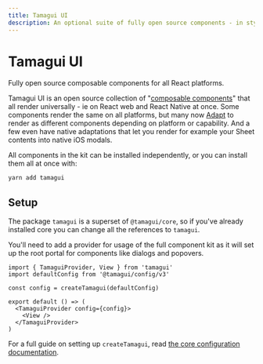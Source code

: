 ```yaml
---
title: Tamagui UI
description: An optional suite of fully open source components - in styled and unstyled forms.
---
```


# Tamagui UI

<Description>
  Fully open source composable components for all&nbsp;React&nbsp;platforms.
</Description>

Tamagui UI is an open source collection of "[composable components](https://dev.to/haribhandari/react-build-your-own-composable-headless-components-170b)" that all render universally - ie on React web and React Native at once. Some components render the same on all platforms, but many now [Adapt](docs/components/popover) to render as different components depending on platform or capability. And a few even have native adaptations that let you render for example your Sheet contents into native iOS modals.

All components in the kit can be installed independently, or you can install them all at once with:

```bash
yarn add tamagui
```

## Setup

The package `tamagui` is a superset of `@tamagui/core`, so if you've already installed core you can change all the references to `tamagui`.

You'll need to add a provider for usage of the full component kit as it will set up the root portal for components like dialogs and popovers.

```tsx
import { TamaguiProvider, View } from 'tamagui'
import defaultConfig from '@tamagui/config/v3'

const config = createTamagui(defaultConfig)

export default () => (
  <TamaguiProvider config={config}>
    <View />
  </TamaguiProvider>
)
```

For a full guide on setting up `createTamagui`, read [the core configuration documentation](/docs/core/configuration).


